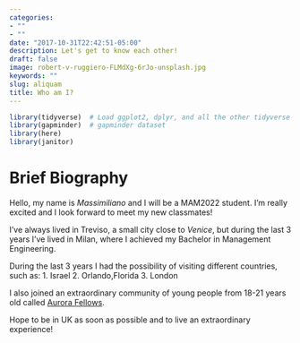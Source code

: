 ```yaml
---
categories:
- ""
- ""
date: "2017-10-31T22:42:51-05:00"
description: Let's get to know each other!
draft: false
image: robert-v-ruggiero-FLMdXg-6rJo-unsplash.jpg
keywords: ""
slug: aliquam
title: Who am I?
---
```


```r
library(tidyverse)  # Load ggplot2, dplyr, and all the other tidyverse packages
library(gapminder)  # gapminder dataset
library(here)
library(janitor)
```


# Brief Biography

Hello, my name is *Massimiliano* and I will be a MAM2022 student. I'm really excited and I look forward to meet my new classmates!

I've always lived in Treviso, a small city close to *Venice*, but during the last 3 years I've lived in Milan, where I achieved my Bachelor in Management Engineering.

During the last 3 years I had the possibility of visiting different countries, such as:
1. Israel
2. Orlando,Florida
3. London

I also joined an extraordinary community of young people from 18-21 years old called [Aurora Fellows](https://aurorafellows.com/).

Hope to be in UK as soon as possible and to live an extraordinary experience!
